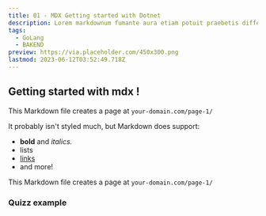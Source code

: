 ```yaml
---
title: 01 - MDX Getting started with Dotnet
description: Lorem markdownum fumante aura etiam potuit praebetis differt sagittam Thebae quies, praemiaque lepores.
tags:
  - GoLang
  - BAKEND
preview: https://via.placeholder.com/450x300.png
lastmod: 2023-06-12T03:52:49.718Z
---
```


## Getting started with mdx !

This Markdown file creates a page at `your-domain.com/page-1/`

It probably isn't styled much, but Markdown does support:

- **bold** and _italics._
- lists
- [links](https://astro.build)
- and more!

This Markdown file creates a page at `your-domain.com/page-1/`

### Quizz example

<Quiz slug='dotnet-test' client:only='vue' label='Which term does NOT describe JavaScript?'>
  <Quiz.Option label='Garbage collected' explain='no prize for you' />
  <Quiz.Option label='Intrepreted' explain="Yeah, that ain't it" />
  <Quiz.Option isAnswer xp='10' label='Statically Typed' explain='hella good job' />
</Quiz>
